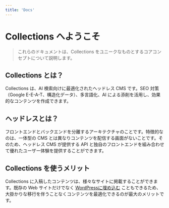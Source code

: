 ```yaml
---
title: 'Docs'
---
```


# Collections へようこそ

> これらのドキュメントは、Collections をユニークなものとするコアコンセプトについて説明します。

## Collections とは？

Collections は、AI 検索向けに最適化されたヘッドレス CMS です。SEO 対策（Google E-E-A-T、構造化データ）、多言語化、AI による添削を活用し、効果的なコンテンツを作成できます。

## ヘッドレスとは？

フロントエンドとバックエンドを分離するアーキテクチャのことです。特徴的なのは、一体型の CMS とは異なりコンテンツを配信する画面がないことです。そのため、ヘッドレス CMS が提供する API と独自のフロントエンドを組み合わせて優れたユーザー体験を提供することができます。

## Collections を使うメリット

Collections に入稿したコンテンツは、様々なサイトに掲載することができます。既存の Web サイトだけでなく [WordPressに埋め込む](https://collections.dev/ja/docs/use-cases/embed-wordpress) こともできるため、大掛かりな移行を伴うことなくコンテンツを最適化できるのが最大のメリットです。
